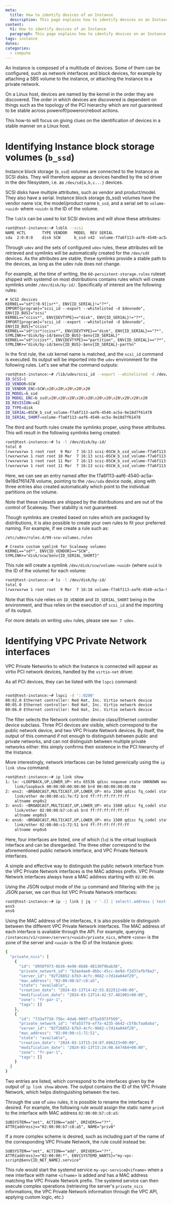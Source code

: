 ```yaml
---
meta:
  title: How to identify devices of an Instance
  description: This page explains how to identify devices on an Instance
content:
  h1: How to identify devices of an Instance
  paragraph: This page explains how to identify devices on an Instance
tags: instance
dates:
categories:
  - compute
---
```


An Instance is composed of a multitude of devices. Some of them can be configured, such as network interfaces and block devices, for example by attaching a SBS volume to the instance, or attaching the Instance to a private network.

On a Linux host, devices are named by the kernel in the order they are discovered. The order in which devices are discovered is dependent on things such as the topology of the PCI hierarchy which are *not* guaranteed to be stable across poweroff/poweron/reboot actions.

This how-to will focus on giving clues on the identification of devices in a stable manner on a Linux host.

# Identifying Instance block storage volumes (`b_ssd`)

Instance block storage (`b_ssd`) volumes are connected to the Instance as SCSI disks. They will therefore appear as devices handled by the sd driver in the dev filesystem, i.e. as `/dev/sd{a,b,c...}` devices.

SCSI disks have multiple attributes, such as vendor and product/model. They also have a serial. Instance block storage (b_ssd) volumes have the vendor name `SCW`, the model/product name `b_ssd`, and a serial set to `volume-<uuid>` where `<uuid>` is the ID of the volume.

The `lsblk` can be used to list SCSI devices and will show these attributes:

```sh
root@test-instance:~# lsblk --scsi
NAME HCTL       TYPE VENDOR   MODEL  REV SERIAL                                      TRAN
sda  2:0:0:0    disk SCW      b_ssd v42  volume-f7a6f113-aaf6-4540-ac5a-9e18d7f61478
```

Through `udev` and the sets of configured `udev` rules, these attributes will be retrieved and symlinks will be automatically created for the `/dev/sdX` devices. As the attributes are stable, these symlinks provide a stable path to the devices, as long as the udev rule does not change.

For example, at the time of writing, the `60-persistent-storage.rules` ruleset shipped with systemd on most distributions contains rules which will create symlinks under `/dev/disk/by-id/`. Specifically of interest are the following rules:

```
# SCSI devices
KERNEL=="sd*[!0-9]|sr*", ENV{ID_SERIAL}!="?*", IMPORT{program}="scsi_id --export --whitelisted -d $devnode", ENV{ID_BUS}="scsi"
KERNEL=="cciss*", ENV{DEVTYPE}=="disk", ENV{ID_SERIAL}!="?*", IMPORT{program}="scsi_id --export --whitelisted -d $devnode", ENV{ID_BUS}="cciss"
KERNEL=="sd*|sr*|cciss*", ENV{DEVTYPE}=="disk", ENV{ID_SERIAL}=="?*", SYMLINK+="disk/by-id/$env{ID_BUS}-$env{ID_SERIAL}"
KERNEL=="sd*|cciss*", ENV{DEVTYPE}=="partition", ENV{ID_SERIAL}=="?*", SYMLINK+="disk/by-id/$env{ID_BUS}-$env{ID_SERIAL}-part%n"
```

In the first rule, the `sdX` kernel name is matched, and the `scsi_id` command is executed. Its output will be imported into the `udev` environment for the following rules. Let's see what the command outputs:

```sh
root@test-instance:~# /lib/udev/scsi_id --export --whitelisted -d /dev/sda
ID_SCSI=1
ID_VENDOR=SCW
ID_VENDOR_ENC=SCW\x20\x20\x20\x20\x20
ID_MODEL=b_ssd
ID_MODEL_ENC=b_ssd\x20\x20\x20\x20\x20\x20\x20\x20\x20\x20\x20
ID_REVISION=v42
ID_TYPE=disk
ID_SERIAL=0SCW_b_ssd_volume-f7a6f113-aaf6-4540-ac5a-9e18d7f61478
ID_SERIAL_SHORT=volume-f7a6f113-aaf6-4540-ac5a-9e18d7f61478
```

The third and fourth rules create the symlinks proper, using these attributes. This will result in the following symlinks being created:

```sh
root@test-instance:~# ls -l /dev/disk/by-id/
total 0
lrwxrwxrwx 1 root root  9 Mar  7 16:13 scsi-0SCW_b_ssd_volume-f7a6f113-aaf6-4540-ac5a-9e18d7f61478 -> ../../sda
lrwxrwxrwx 1 root root 10 Mar  7 16:13 scsi-0SCW_b_ssd_volume-f7a6f113-aaf6-4540-ac5a-9e18d7f61478-part1 -> ../../sda1
lrwxrwxrwx 1 root root 11 Mar  7 16:13 scsi-0SCW_b_ssd_volume-f7a6f113-aaf6-4540-ac5a-9e18d7f61478-part14 -> ../../sda14
lrwxrwxrwx 1 root root 11 Mar  7 16:13 scsi-0SCW_b_ssd_volume-f7a6f113-aaf6-4540-ac5a-9e18d7f61478-part15 -> ../../sda15
```

Here, we can see an entry named after the f7a6f113-aaf6-4540-ac5a-9e18d7f61478 volume, pointing to the `/dev/sda` device node, along with three entries also created automatically which point to the individual partitions on the volume.

Note that these rulesets are shipped by the distributions and are out of the control of Scaleway. Their stability is not guaranteed.

Though symlinks are created based on rules which are packaged by distributions, it is also possible to create your own rules to fit your preferred naming. For example, if we create a rule such as:

```
/etc/udev/rules.d/99-scw-volumes.rules

# Create custom symlink for Scaleway volumes
KERNEL=="sd*", ENV{ID_VENDOR}=="SCW", SYMLINK+="disk/scw/$env{ID_SERIAL_SHORT}"
```

This rule will create a symlink `/dev/disk/scw/volume-<uuid>` (where `uuid` is the ID of the volume) for each volume:

```sh
root@test-instance:~# ls -l /dev/disk/by-id/
total 0
lrwxrwxrwx 1 root root  9 Mar  7 16:18 volume-f7a6f113-aaf6-4540-ac5a-9e18d7f61478 -> ../../sda
```

Note that this rule relies on `ID_VENDOR` and `ID_SERIAL_SHORT` being in the environment, and thus relies on the execution of `scsi_id` and the importing of its output.

For more details on writing `udev` rules, please see `man 7 udev`.


# Identifying VPC Private Network interfaces

VPC Private Networks to which the Instance is connected will appear as virtio PCI network devices, handled by the `virtio-net` driver.

As all PCI devices, they can be listed with the `lspci` command:

```sh

root@test-instance:~# lspci -d '::0200'
00:02.0 Ethernet controller: Red Hat, Inc. Virtio network device
00:05.0 Ethernet controller: Red Hat, Inc. Virtio network device
00:06.0 Ethernet controller: Red Hat, Inc. Virtio network device
```

The filter selects the Network controller device class/Ethernet controller device subclass. Three PCI devices are visible, which correspond to the public network device, and two VPC Private Network devices. By itself, the output of this command
if not enough to distinguish between public and private networks, and can not distinguish between multiple private networks either: this simply confirms their existence in the PCI hierarchy of the Instance. 

More interestingly, network interfaces can be listed generically using the `ip link show` command:

```sh
root@test-instance:~# ip link show
1: lo: <LOOPBACK,UP,LOWER_UP> mtu 65536 qdisc noqueue state UNKNOWN mode DEFAULT group default qlen 1000
    link/loopback 00:00:00:00:00:00 brd 00:00:00:00:00:00
2: ens2: <BROADCAST,MULTICAST,UP,LOWER_UP> mtu 1500 qdisc fq_codel state UP mode DEFAULT group default qlen 1000
    link/ether de:00:00:e1:7e:f2 brd ff:ff:ff:ff:ff:ff
    altname enp0s2
3: ens5: <BROADCAST,MULTICAST,UP,LOWER_UP> mtu 1500 qdisc fq_codel state UP mode DEFAULT group default qlen 1000
    link/ether 02:00:00:b7:c8:a5 brd ff:ff:ff:ff:ff:ff
    altname enp0s5
4: ens6: <BROADCAST,MULTICAST,UP,LOWER_UP> mtu 1500 qdisc fq_codel state UP mode DEFAULT group default qlen 1000
    link/ether 02:00:00:c1:72:51 brd ff:ff:ff:ff:ff:ff
    altname enp0s6
```

Here, four interfaces are listed, one of which (`lo`) is the virtual loopback interface and can be disregarded. The three other correspond to the aforementioned public network interface, and VPC Private Network interfaces.

A simple and effective way to distinguish the public network interface from the VPC Private Network interfaces is the MAC address prefix. VPC Private Network interfaces always have a MAC address starting with `02:00:00`.

Using the JSON output mode of the `ip` command  and filtering with the `jq` JSON parser, we can thus list VPC Private Network interfaces:

```sh
root@test-instance:~# ip -j link | jq -r '.[] | select(.address | test("02:00:00:.*")) | .ifname'
ens5
ens6
```

Using the MAC address of the interfaces, it is also possible to distinguish between the different VPC Private Network interfaces. The MAC address of each interface is available through the API.
For example, querying `/instances/v1/<zone>/servers/<uuid>/private_nics`, where `<zone>` is the zone of the server and `<uuid>` is the ID of the Instance gives:

```sh
{
  "private_nics": [
    {
      "id": "d950f973-8b36-4e96-8b86-d8130f9bab36",
      "private_network_id": "b3ae4ae0-dbbc-45cc-be9d-f2d37afbf8a2",
      "server_id": "02f28852-b7b3-4cfc-9682-c7d14a044f29",
      "mac_address": "02:00:00:b7:c8:a5",
      "state": "available",
      "creation_date": "2024-03-13T14:42:55.822512+00:00",
      "modification_date": "2024-03-13T14:42:57.401901+00:00",
      "zone": "fr-par-1",
      "tags": []
    },
    {
      "id": "733af716-75bc-4da6-9097-d75a5973f569",
      "private_network_id": "4fa5577d-ef7a-4235-b642-c5f8cfaa8aba",
      "server_id": "02f28852-b7b3-4cfc-9682-c7d14a044f29",
      "mac_address": "02:00:00:c1:72:51",
      "state": "available",
      "creation_date": "2024-03-13T15:24:07.686223+00:00",
      "modification_date": "2024-03-13T15:24:08.647484+00:00",
      "zone": "fr-par-1",
      "tags": []
    }
  ]
}
```

Two entries are listed, which correspond to the interfaces given by the output of `ip link show` above. The output contains the ID of the VPC Private Network, which helps distinguishing between the two.

Through the use of `udev` rules, it is possible to rename the interfaces if desired. For example, the following rule would assign the static name `priv0` to the interface with MAC address `02:00:00:b7:c8:a5`:

```
SUBSYSTEM=="net", ACTION=="add", DRIVERS=="?*", ATTR{address}=="02:00:00:b7:c8:a5", NAME="priv0"
```

If a more complex scheme is desired, such as including part of the name of the corresponding VPC Private Network, the rule could instead be:

```
SUBSYSTEM=="net", ACTION=="add", DRIVERS=="?*", ATTR{address}=="02:00:00:*", ENV{SYSTEMD_WANTS}="my-vpc-script@$env{ID_NET_NAME}.service"
```

This rule would start the systemd service `my-vpc-service@<ifname>` when a new interface with name `<ifname>` is added and has a MAC address matching the VPC Private Network prefix.
The systemd service can then execute complex operations (retrieving the server's `private_nics` informations, the VPC Private Network information through the VPC API, applying custom logic, etc.)
